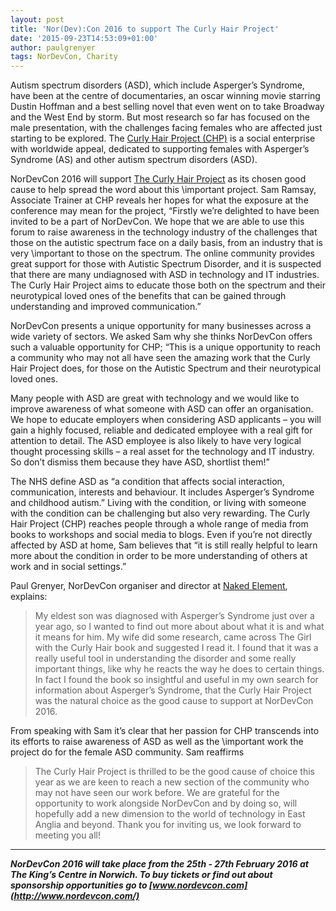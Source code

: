 ```yaml
---
layout: post
title: 'Nor(Dev):Con 2016 to support The Curly Hair Project'
date: '2015-09-23T14:53:09+01:00'
author: paulgrenyer
tags: NorDevCon, Charity
---
```


Autism spectrum disorders (ASD), which include Asperger’s Syndrome, have been at the centre of documentaries, an oscar winning movie starring Dustin Hoffman and a best selling novel that even went on to take Broadway and the West End by storm. But most research so far has focused on the male presentation, with the challenges facing females who are affected just starting to be explored. The [Curly Hair Project (CHP)](http://thegirlwiththecurlyhair.co.uk/) is a social enterprise with worldwide appeal, dedicated to supporting females with Asperger’s Syndrome (AS) and other autism spectrum disorders (ASD).

NorDevCon 2016 will support [The Curly Hair Project](https://www.facebook.com/TheGirlWithTheCurlyHair) as its chosen good cause to help spread the word about this \\important project. Sam Ramsay, Associate Trainer at CHP reveals her hopes for what the exposure at the conference may mean for the project, “Firstly we’re delighted to have been invited to be a part of NorDevCon. We hope that we are able to use this forum to raise awareness in the technology industry of the challenges that those on the autistic spectrum face on a daily basis, from an industry that is very \\important to those on the spectrum. The online community provides great support for those with Autistic Spectrum Disorder, and it is suspected that there are many undiagnosed with ASD in technology and IT industries. The Curly Hair Project aims to educate those both on the spectrum and their neurotypical loved ones of the benefits that can be gained through understanding and improved communication.”

NorDevCon presents a unique opportunity for many businesses across a wide variety of sectors. We asked Sam why she thinks NorDevCon offers such a valuable opportunity for CHP; “This is a unique opportunity to reach a community who may not all have seen the amazing work that the Curly Hair Project does, for those on the Autistic Spectrum and their neurotypical loved ones.

Many people with ASD are great with technology and we would like to improve awareness of what someone with ASD can offer an organisation. We hope to educate employers when considering ASD applicants – you will gain a highly focused, reliable and dedicated employee with a real gift for attention to detail. The ASD employee is also likely to have very logical thought processing skills – a real asset for the technology and IT industry. So don’t dismiss them because they have ASD, shortlist them!”

The NHS define ASD as “a condition that affects social interaction, communication, interests and behaviour. It includes Asperger’s Syndrome and childhood autism.” Living with the condition, or living with someone with the condition can be challenging but also very rewarding. The Curly Hair Project (CHP) reaches people through a whole range of media from books to workshops and social media to blogs. Even if you’re not directly affected by ASD at home, Sam believes that “it is still really helpful to learn more about the condition in order to be more understanding of others at work and in social settings.”

Paul Grenyer, NorDevCon organiser and director at [Naked Element](http://nordevcon.com), explains:

> My eldest son was diagnosed with Asperger’s Syndrome just over a year ago, so I wanted to find out more about about what it is and what it means for him. My wife did some research, came across The Girl with the Curly Hair book and suggested I read it. I found that it was a really useful tool in understanding the disorder and some really important things, like why he reacts the way he does to certain things. In fact I found the book so insightful and useful in my own search for information about Asperger’s Syndrome, that the Curly Hair Project was the natural choice as the good cause to support at NorDevCon 2016.

From speaking with Sam it’s clear that her passion for CHP transcends into its efforts to raise awareness of ASD as well as the \\important work the project do for the female ASD community. Sam reaffirms

> The Curly Hair Project is thrilled to be the good cause of choice this year as we are keen to reach a new section of the community who may not have seen our work before. We are grateful for the opportunity to work alongside NorDevCon and by doing so, will hopefully add a new dimension to the world of technology in East Anglia and beyond. Thank you for inviting us, we look forward to meeting you all!

***

_**NorDevCon 2016 will take place from the 25th - 27th February 2016 at The King’s Centre in Norwich. To buy tickets or find out about sponsorship opportunities go to [www.nordevcon.com](http://www.nordevcon.com/)**_